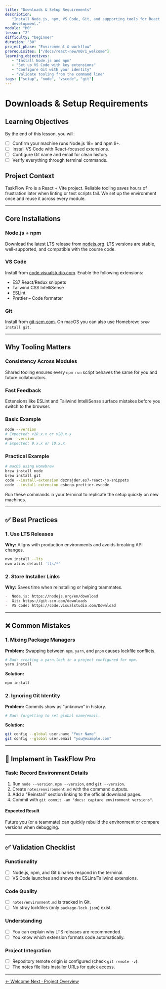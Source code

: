 ```yaml
---
title: "Downloads & Setup Requirements"
description:
   "Install Node.js, npm, VS Code, Git, and supporting tools for React
   development."
module: "M0"
lesson: "2"
difficulty: "beginner"
duration: "30"
project_phase: "Environment & workflow"
prerequisites: ["/docs/react-new/m0/1_welcome"]
learning_objectives:
   - "Install Node.js and npm"
   - "Set up VS Code with key extensions"
   - "Configure Git with your identity"
   - "Validate tooling from the command line"
tags: ["setup", "node", "vscode", "git"]
---
```


# Downloads & Setup Requirements

## Learning Objectives

By the end of this lesson, you will:

-  [ ] Confirm your machine runs Node.js 18+ and npm 9+.
-  [ ] Install VS Code with React-focused extensions.
-  [ ] Configure Git name and email for clean history.
-  [ ] Verify everything through terminal commands.

## Project Context

TaskFlow Pro is a React + Vite project. Reliable tooling saves hours of
frustration later when linting or test scripts fail. We set up the environment
once and reuse it across every module.

---

## Core Installations

### Node.js + npm

Download the latest LTS release from [nodejs.org](https://nodejs.org). LTS
versions are stable, well-supported, and compatible with the course code.

### VS Code

Install from [code.visualstudio.com](https://code.visualstudio.com). Enable the
following extensions:

-  ES7 React/Redux snippets
-  Tailwind CSS IntelliSense
-  ESLint
-  Prettier – Code formatter

### Git

Install from [git-scm.com](https://git-scm.com). On macOS you can also use
Homebrew: `brew install git`.

---

## Why Tooling Matters

### Consistency Across Modules

Shared tooling ensures every `npm run` script behaves the same for you and
future collaborators.

### Fast Feedback

Extensions like ESLint and Tailwind IntelliSense surface mistakes before you
switch to the browser.

### Basic Example

```bash
node --version
# Expected: v18.x.x or v20.x.x
npm --version
# Expected: 9.x.x or 10.x.x
```

### Practical Example

```bash
# macOS using Homebrew
brew install node
brew install git
code --install-extension dsznajder.es7-react-js-snippets
code --install-extension esbenp.prettier-vscode
```

Run these commands in your terminal to replicate the setup quickly on new
machines.

---

## ✅ Best Practices

### 1. Use LTS Releases

**Why:** Aligns with production environments and avoids breaking API changes.

```bash
nvm install --lts
nvm alias default 'lts/*'
```

### 2. Store Installer Links

**Why:** Saves time when reinstalling or helping teammates.

```md
-  Node.js: https://nodejs.org/en/download
-  Git: https://git-scm.com/downloads
-  VS Code: https://code.visualstudio.com/Download
```

---

## ❌ Common Mistakes

### 1. Mixing Package Managers

**Problem:** Swapping between `npm`, `yarn`, and `pnpm` causes lockfile
conflicts.

```bash
# Bad: creating a yarn.lock in a project configured for npm.
yarn install
```

**Solution:**

```bash
npm install
```

### 2. Ignoring Git Identity

**Problem:** Commits show as “unknown” in history.

```bash
# Bad: forgetting to set global name/email.
```

**Solution:**

```bash
git config --global user.name "Your Name"
git config --global user.email "you@example.com"
```

---

## 🔨 Implement in TaskFlow Pro

### Task: Record Environment Details

1. Run `node --version`, `npm --version`, and `git --version`.
2. Create `notes/environment.md` with the command outputs.
3. Add a "Reinstall" section linking to the official download pages.
4. Commit with `git commit -am "docs: capture environment versions"`.

#### Expected Result

Future you (or a teammate) can quickly rebuild the environment or compare
versions when debugging.

---

## ✅ Validation Checklist

### Functionality

-  [ ] Node.js, npm, and Git binaries respond in the terminal.
-  [ ] VS Code launches and shows the ESLint/Tailwind extensions.

### Code Quality

-  [ ] `notes/environment.md` is tracked in Git.
-  [ ] No stray lockfiles (only `package-lock.json`) exist.

### Understanding

-  [ ] You can explain why LTS releases are recommended.
-  [ ] You know which extension formats code automatically.

### Project Integration

-  [ ] Repository remote origin is configured (check `git remote -v`).
-  [ ] The notes file lists installer URLs for quick access.

---

<div className='mt-8 flex justify-between'>
   <a
      href='/docs/react-new/m0/1_welcome'
      className='text-sm font-medium text-muted-foreground hover:text-foreground'
   >
      ← Welcome
   </a>
   <a
      href='/docs/react-new/m0/3_project-overview'
      className='text-sm font-medium text-primary hover:text-primary/80'
   >
      Next · Project Overview
   </a>
</div>
